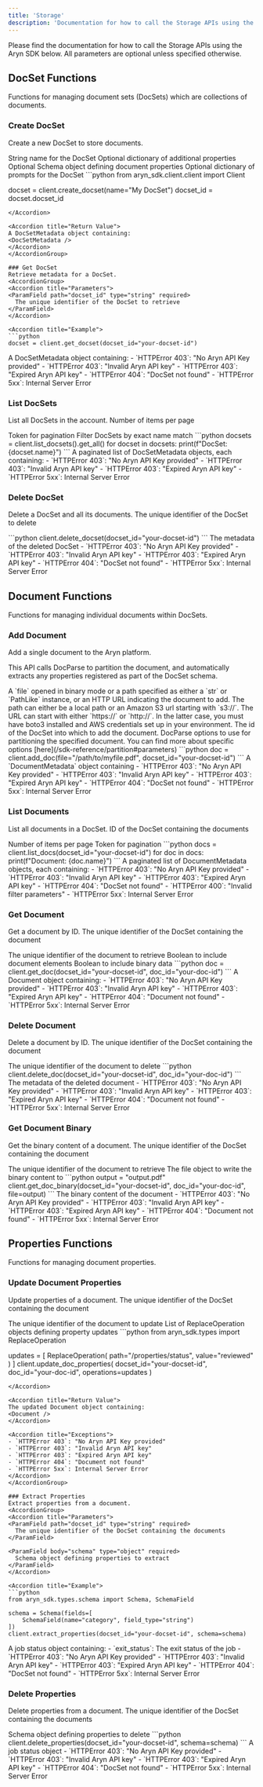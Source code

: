 ```yaml
---
title: 'Storage'
description: 'Documentation for how to call the Storage APIs using the Aryn SDK'
---
```



Please find the documentation for how to call the Storage APIs using the Aryn SDK below. All parameters are optional unless specified otherwise.

## DocSet Functions
Functions for managing document sets (DocSets) which are collections of documents.

### Create DocSet
Create a new DocSet to store documents.

<AccordionGroup>
<Accordion title="Parameters">
<ParamField path="name" type="string" required>
String name for the DocSet
</ParamField>
<ParamField path="properties" type="object">
Optional dictionary of additional properties
</ParamField>
<ParamField path="schema" type="Schema">
Optional Schema object defining document properties
</ParamField>
<ParamField path="prompts" type="object">
Optional dictionary of prompts for the DocSet
</ParamField>
</Accordion>

<Accordion title="Example">
```python
from aryn_sdk.client.client import Client

docset = client.create_docset(name="My DocSet")
docset_id = docset.docset_id
```
</Accordion>

<Accordion title="Return Value">
A DocSetMetadata object containing:
<DocSetMetadata />
</Accordion>
</AccordionGroup>

### Get DocSet
Retrieve metadata for a DocSet.
<AccordionGroup>
<Accordion title="Parameters">
<ParamField path="docset_id" type="string" required>
  The unique identifier of the DocSet to retrieve
</ParamField>
</Accordion>

<Accordion title="Example">
```python
docset = client.get_docset(docset_id="your-docset-id")
```
</Accordion>

<Accordion title="Return Value">
A DocSetMetadata object containing:
<DocSetMetadata />
</Accordion>

<Accordion title="Exceptions">
- `HTTPError 403`: "No Aryn API Key provided"
- `HTTPError 403`: "Invalid Aryn API key"
- `HTTPError 403`: "Expired Aryn API key"
- `HTTPError 404`: "DocSet not found"
- `HTTPError 5xx`: Internal Server Error
</Accordion>
</AccordionGroup>

### List DocSets
List all DocSets in the account.
<AccordionGroup>
<Accordion title="Parameters">
<ParamField query="page_size" type="integer" default="100">
  Number of items per page
</ParamField>

<ParamField query="page_token" type="string">
  Token for pagination
</ParamField>

<ParamField query="name_eq" type="string">
  Filter DocSets by exact name match
</ParamField>
</Accordion>

<Accordion title="Example">
```python
docsets = client.list_docsets().get_all()
for docset in docsets:
    print(f"DocSet: {docset.name}")
```
</Accordion>

<Accordion title="Return Value">
A paginated list of DocSetMetadata objects, each containing:
<DocSetMetadata />
</Accordion>

<Accordion title="Exceptions">
- `HTTPError 403`: "No Aryn API Key provided"
- `HTTPError 403`: "Invalid Aryn API key"
- `HTTPError 403`: "Expired Aryn API key"
- `HTTPError 5xx`: Internal Server Error
</Accordion>
</AccordionGroup>

### Delete DocSet
Delete a DocSet and all its documents.
<AccordionGroup>
<Accordion title="Parameters">
<ParamField path="docset_id" type="string" required>
  The unique identifier of the DocSet to delete
</ParamField>
</Accordion>

<Accordion title="Example">
```python
client.delete_docset(docset_id="your-docset-id")
```
</Accordion>

<Accordion title="Return Value">
The metadata of the deleted DocSet
</Accordion>

<Accordion title="Exceptions">
- `HTTPError 403`: "No Aryn API Key provided"
- `HTTPError 403`: "Invalid Aryn API key"
- `HTTPError 403`: "Expired Aryn API key"
- `HTTPError 404`: "DocSet not found"
- `HTTPError 5xx`: Internal Server Error
</Accordion>
</AccordionGroup>

## Document Functions
Functions for managing individual documents within DocSets.

### Add Document
Add a single document to the Aryn platform.

This API calls DocParse to partition the document, and automatically extracts any properties registered as part of the DocSet schema. 

<AccordionGroup>
<Accordion title="Parameters">
<ParamField body="file" type="BinaryIO | str | PathLike" required>
  A `file` opened in binary mode or a path specified as either a `str` or `PathLike` instance, or an HTTP URL indicating the document to add. The path can either be a local path or an Amazon S3 url starting with `s3://`. The URL can start with either `https://` or `http://`. In the latter case, you must have boto3 installed and AWS credentials set up in your environment. 
</ParamField>

<ParamField path="docset_id" type="str" required>
  The id of the DocSet into which to add the document.
</ParamField>

<ParamField body="options" type="str">
  DocParse options to use for partitioning the specified document. You can find more about specific options [here](/sdk-reference/partition#parameters)
</ParamField>

</Accordion>

<Accordion title="Example">
```python
doc = client.add_doc(file="/path/to/myfile.pdf", docset_id="your-docset-id")
```
</Accordion>

<Accordion title="Return Value">
A `DocumentMetadata` object containing
<DocumentMetadata />
</Accordion>

<Accordion title="Exceptions">
- `HTTPError 403`: "No Aryn API Key provided"
- `HTTPError 403`: "Invalid Aryn API key"
- `HTTPError 403`: "Expired Aryn API key"
- `HTTPError 404`: "DocSet not found"
- `HTTPError 5xx`: Internal Server Error
</Accordion>
</AccordionGroup>



### List Documents
List all documents in a DocSet.
<AccordionGroup>
<Accordion title="Parameters">
<ParamField path="docset_id" type="string" required>
  ID of the DocSet containing the documents
</ParamField>

<ParamField query="page_size" type="integer" default="100">
  Number of items per page
</ParamField>

<ParamField query="page_token" type="string">
  Token for pagination
</ParamField>

</Accordion>

<Accordion title="Example">
```python
docs = client.list_docs(docset_id="your-docset-id")
for doc in docs:
    print(f"Document: {doc.name}")
```
</Accordion>

<Accordion title="Return Value">
A paginated list of DocumentMetadata objects, each containing:
<DocumentMetadata />
</Accordion>

<Accordion title="Exceptions">
- `HTTPError 403`: "No Aryn API Key provided"
- `HTTPError 403`: "Invalid Aryn API key"
- `HTTPError 403`: "Expired Aryn API key"
- `HTTPError 404`: "DocSet not found"
- `HTTPError 400`: "Invalid filter parameters"
- `HTTPError 5xx`: Internal Server Error
</Accordion>
</AccordionGroup>

### Get Document
Get a document by ID.
<AccordionGroup>
<Accordion title="Parameters">
<ParamField path="docset_id" type="string" required>
  The unique identifier of the DocSet containing the document
</ParamField>

<ParamField path="doc_id" type="string" required>
  The unique identifier of the document to retrieve
</ParamField>

<ParamField query="include_elements" type="boolean" default="true">
  Boolean to include document elements
</ParamField>

<ParamField query="include_binary" type="boolean" default="false">
  Boolean to include binary data
</ParamField>
</Accordion>

<Accordion title="Example">
```python
doc = client.get_doc(docset_id="your-docset-id", doc_id="your-doc-id")
```
</Accordion>

<Accordion title="Return Value">
A Document object containing:
<Document />

</Accordion>

<Accordion title="Exceptions">
- `HTTPError 403`: "No Aryn API Key provided"
- `HTTPError 403`: "Invalid Aryn API key"
- `HTTPError 403`: "Expired Aryn API key"
- `HTTPError 404`: "Document not found"
- `HTTPError 5xx`: Internal Server Error
</Accordion>
</AccordionGroup>

### Delete Document
Delete a document by ID.
<AccordionGroup>
<Accordion title="Parameters">
<ParamField path="docset_id" type="string" required>
  The unique identifier of the DocSet containing the document
</ParamField>

<ParamField path="doc_id" type="string" required>
  The unique identifier of the document to delete
</ParamField>
</Accordion>

<Accordion title="Example">
```python
client.delete_doc(docset_id="your-docset-id", doc_id="your-doc-id")
```
</Accordion>

<Accordion title="Return Value">
The metadata of the deleted document
</Accordion>

<Accordion title="Exceptions">
- `HTTPError 403`: "No Aryn API Key provided"
- `HTTPError 403`: "Invalid Aryn API key"
- `HTTPError 403`: "Expired Aryn API key"
- `HTTPError 404`: "Document not found"
- `HTTPError 5xx`: Internal Server Error
</Accordion>
</AccordionGroup>

### Get Document Binary
Get the binary content of a document.
<AccordionGroup>
<Accordion title="Parameters">
<ParamField path="docset_id" type="string" required>
  The unique identifier of the DocSet containing the document
</ParamField>

<ParamField path="doc_id" type="string" required>
  The unique identifier of the document to retrieve
</ParamField>

<ParamField path="file" type="string" required>
    The file object to write the binary content to
</ParamField>

</Accordion>

<Accordion title="Example">
```python
output = "output.pdf"
client.get_doc_binary(docset_id="your-docset-id", doc_id="your-doc-id", file=output)
```
</Accordion>

<Accordion title="Return Value">
The binary content of the document
</Accordion>

<Accordion title="Exceptions">
- `HTTPError 403`: "No Aryn API Key provided"
- `HTTPError 403`: "Invalid Aryn API key"
- `HTTPError 403`: "Expired Aryn API key"
- `HTTPError 404`: "Document not found"
- `HTTPError 5xx`: Internal Server Error
</Accordion>
</AccordionGroup>

## Properties Functions
Functions for managing document properties.

### Update Document Properties
Update properties of a document.
<AccordionGroup>
<Accordion title="Parameters">
<ParamField path="docset_id" type="string" required>
  The unique identifier of the DocSet containing the document
</ParamField>

<ParamField path="doc_id" type="string" required>
  The unique identifier of the document to update
</ParamField>

<ParamField body="updates" type="array" required>
  List of ReplaceOperation objects defining property updates
</ParamField>
</Accordion>

<Accordion title="Example">
```python
from aryn_sdk.types import ReplaceOperation

updates = [
    ReplaceOperation(
        path="/properties/status",
        value="reviewed"
    )
]
client.update_doc_properties(
    docset_id="your-docset-id",
    doc_id="your-doc-id",
    operations=updates
)
```
</Accordion>

<Accordion title="Return Value">
The updated Document object containing:
<Document />
</Accordion>

<Accordion title="Exceptions">
- `HTTPError 403`: "No Aryn API Key provided"
- `HTTPError 403`: "Invalid Aryn API key"
- `HTTPError 403`: "Expired Aryn API key"
- `HTTPError 404`: "Document not found"
- `HTTPError 5xx`: Internal Server Error
</Accordion>
</AccordionGroup>

### Extract Properties
Extract properties from a document.
<AccordionGroup>
<Accordion title="Parameters">
<ParamField path="docset_id" type="string" required>
  The unique identifier of the DocSet containing the documents
</ParamField>

<ParamField body="schema" type="object" required>
  Schema object defining properties to extract
</ParamField>
</Accordion>

<Accordion title="Example">
```python
from aryn_sdk.types.schema import Schema, SchemaField

schema = Schema(fields=[
    SchemaField(name="category", field_type="string")
])
client.extract_properties(docset_id="your-docset-id", schema=schema)
```
</Accordion>

<Accordion title="Return Value">
A job status object containing:
- `exit_status`: The exit status of the job
</Accordion>

<Accordion title="Exceptions">
- `HTTPError 403`: "No Aryn API Key provided"
- `HTTPError 403`: "Invalid Aryn API key"
- `HTTPError 403`: "Expired Aryn API key"
- `HTTPError 404`: "DocSet not found"
- `HTTPError 5xx`: Internal Server Error
</Accordion>
</AccordionGroup>

### Delete Properties
Delete properties from a document.
<AccordionGroup>
<Accordion title="Parameters">
<ParamField path="docset_id" type="string" required>
  The unique identifier of the DocSet containing the documents
</ParamField>

<ParamField body="schema" type="object" required>
  Schema object defining properties to delete
</ParamField>
</Accordion>

<Accordion title="Example">
```python
client.delete_properties(docset_id="your-docset-id", schema=schema)
```
</Accordion>

<Accordion title="Return Value">
A job status object
</Accordion>

<Accordion title="Exceptions">
- `HTTPError 403`: "No Aryn API Key provided"
- `HTTPError 403`: "Invalid Aryn API key"
- `HTTPError 403`: "Expired Aryn API key"
- `HTTPError 404`: "DocSet not found"
- `HTTPError 5xx`: Internal Server Error
</Accordion>
</AccordionGroup>

<ClientConstructorOptions />
